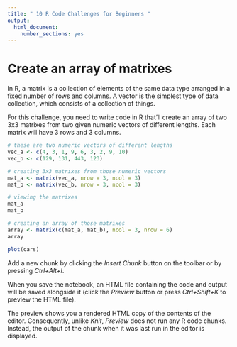 ```yaml
---
title: " 10 R Code Challenges for Beginners "
output: 
  html_document: 
    number_sections: yes
---
```


# Create an array of matrixes

In R, a matrix is a collection of elements of the same data type arranged in a fixed number of rows and columns. A vector is the simplest type of data collection, which consists of a collection of things.

For this challenge, you need to write code in R that'll create an array of two 3x3 matrixes from two given numeric vectors of different lengths. Each matrix will have 3 rows and 3 columns.

```r
# these are two numeric vectors of different lengths
vec_a <- c(4, 3, 1, 9, 6, 3, 2, 9, 10)
vec_b <- c(129, 131, 443, 123)

# creating 3x3 matrixes from those numeric vectors
mat_a <- matrix(vec_a, nrow = 3, ncol = 3)
mat_b <- matrix(vec_b, nrow = 3, ncol = 3)

# viewing the matrixes
mat_a
mat_b

# creating an array of those matrixes
array <- matrix(c(mat_a, mat_b), ncol = 3, nrow = 6)
array
```


```r
plot(cars)
```

Add a new chunk by clicking the *Insert Chunk* button on the toolbar or by pressing *Ctrl+Alt+I*.

When you save the notebook, an HTML file containing the code and output will be saved alongside it (click the *Preview* button or press *Ctrl+Shift+K* to preview the HTML file).

The preview shows you a rendered HTML copy of the contents of the editor. Consequently, unlike *Knit*, *Preview* does not run any R code chunks. Instead, the output of the chunk when it was last run in the editor is displayed.
